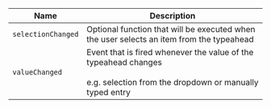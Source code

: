 
| Name | Description |
| --- | --- |
| `selectionChanged` | Optional function that will be executed when the user selects an item from the typeahead |
| `valueChanged` | Event that is fired whenever the value of the typeahead changes<br /><br />e.g. selection from the dropdown or manually typed entry |

